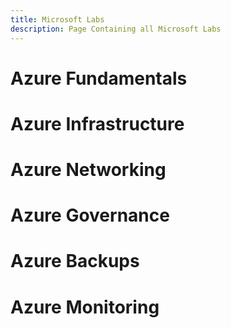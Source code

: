 ```yaml
---
title: Microsoft Labs
description: Page Containing all Microsoft Labs
---
```


<Card title="Applied Skills" icon="star"> 
</Card>

<Card title="Microsoft GitHub" icon="star"> 
</Card>

<Card title="Microsoft Learn" icon="star"> 
</Card>

<Card title="Guided Labs" icon="star"> 
</Card>

# Azure Fundamentals

# Azure Infrastructure

# Azure Networking

# Azure Governance

# Azure Backups

# Azure Monitoring 
